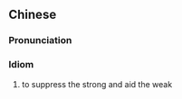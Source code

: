 {{also|锄强扶弱}}
==Chinese==
{{zh-forms|s=锄强扶弱}}

===Pronunciation===
{{zh-pron
|m=chú qiáng fú ruò
|c=co4 koeng4 fu4 joek6
|cat=id
}}

===Idiom===
{{zh-idiom}}

# to suppress the strong and aid the weak